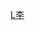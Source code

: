 {{Navbox
| name  = 李蕴章家系
| title = 李蕴章家系
| state = collapsed
| list1 =
<center>
{{familytree/start | style=font-size:90%;}}

{{familytree||||||||||||||||||||LDH|y|WMS||||||||||||||||||||||||||||||LDH=李殿华|WMS=待考证}}
{{familytree|||||||||||||||||||||||!|||||||||||||||||||||||||||||||||}}
{{familytree||||||||||||||||||||||LWA|y|LSS||||||||||||||||||||||||||||LWA=李文安|LSS=李氏}}
{{familytree|||||||||||||,|-|-|-|-|-|-|-|-|-|-|-|+|-|-|-|v|-|-|-|v|-|-|-|v|-|-|-|.||||||||||||||||}}
{{familytree||||||||||||LYZ|~|CSS|~|NSS||LAZ||LOZ||LEZ||LFZ||LZQ||||||||||||||||LYZ=[[李蕴章]]|LAZ=[[李翰章]]|LOZ=[[李鸿章]]|LEZ=[[李鹤章]]|LFZ=[[李凤章]]|LZQ=[[李昭庆]]|CSS=程氏|NSS=宁氏}}
{{familytree||,|-|-|-|v|-|-|-|v|-|-|^|v|-|-|-|v|-|-|-|v|-|-|-|.||||||||||||||||||||||||||||||}}
{{familytree|LJS||LJB||LJU||LJD||LJH||LJI||LJL||ZXZ||LZS||ZHZ||LKY|||LFX|||PZL|||ZZZ|LJS=[[李经世]]|LJB=[[李经邦]]|LJU=[[李经钰]]|LJD=[[李经达]]|LJH=李经衡|LJI=李经褆|LJL=李经禄|ZXZ=[[张席珍]]|LZS=[[刘治生]]|ZHZ=[[张华轸]]|LKY=[[林开祐]]|LFX=[[鸾凤翔]]|PZL=[[庞泽銮]]|ZZZ=[[赵曾翥]]}}

{{familytree/end}}

|below =李蕴章子女中，李经衡、李经褆、李经禄和1个女儿早夭。李蕴章儿子之后列出的是李蕴章的女婿。

}}</center>
<noinclude>

[[Category:中国家族模板|L李]]

</noinclude>